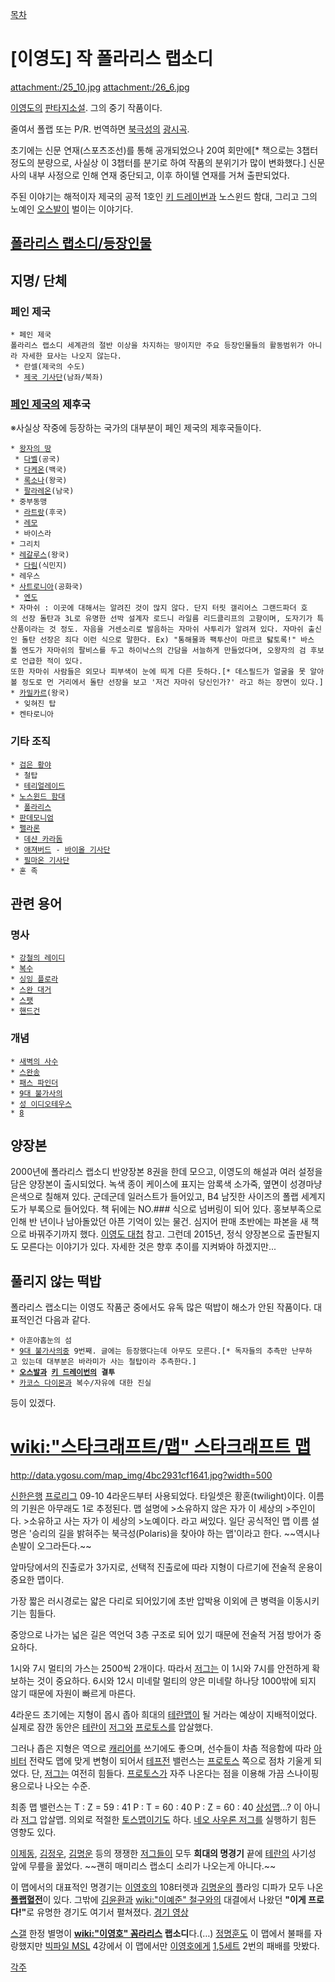 [[목차]]

= [이영도] 작 폴라리스 랩소디 =
attachment:/25_10.jpg attachment:/26_6.jpg﻿ 

[[이영도]]의 [[판타지소설]]. 그의 중기 작품이다. 

줄여서 폴랩 또는 P/R. 번역하면 [[북극성]]의 [[광시곡]].

초기에는 신문 연재(스포츠조선)를 통해 공개되었으나 20여 회만에[* 책으로는 3챕터 정도의 분량으로, 사실상 이 3챕터를 분기로 하여 작품의 분위기가 많이 변화했다.]  신문사의 내부 사정으로 인해 연재 중단되고, 이후 하이텔 연재를 거쳐 출판되었다. 

주된 이야기는 해적이자 제국의 공적 1호인 [[키 드레이번]]과 노스윈드 함대, 그리고 그의 노예인 [[오스발]]이 벌이는 이야기다.

== [[폴라리스 랩소디/등장인물]] ==

== 지명/ 단체 ==
=== 페인 제국 === 

 * 페인 제국
 폴라리스 랩소디 세계관의 절반 이상을 차지하는 땅이지만 주요 등장인물들의 활동범위가 아니라 자세한 묘사는 나오지 않는다. 
  * 란셀(제국의 수도)
  * [[제국 기사단]](남좌/북좌)

=== [[페인 제국]]의 제후국 ===
※사실상 작중에 등장하는 국가의 대부분이 페인 제국의 제후국들이다.
 * [[왕자의 땅]]
  * [[다벨]](공국)
  * [[다케온]](백국)
  * [[록소나]](왕국)
  * [[팔라레온]](남국)
 * 중부동맹
  * [[라트랑]](후국)
  * [[레모]]
  * 바이스라
 * 그리치
 * [[레갈루스]](왕국)
  * [[다림]](식민지)
 * 레우스
 * [[사트로니아]](공화국)
  * [[엔도]]
 * 자마쉬 : 이곳에 대해서는 알려진 것이 많지 않다. 단지 터릿 갤리어스 그랜드파더 호의 선장 돌탄과 3L로 유명한 선박 설계자 로드니 라일름 리드클리프의 고향이며, 도자기가 특산품이라는 것 정도. 자음을 거센소리로 발음하는 자마쉬 사투리가 알려져 있다. 자마쉬 출신인 돌탄 선장은 죄다 이런 식으로 말한다. Ex) "통해물콰 팩투산이 마르코 탏토록!" 바스톨 엔도가 자마쉬의 팔비스를 두고 하이낙스의 간담을 서늘하게 만들었다며, 오왕자의 검 후보로 언급한 적이 있다.
 또한 자마쉬 사람들은 외모나 피부색이 눈에 띄게 다른 듯하다.[* 데스필드가 얼굴을 못 알아볼 정도로 먼 거리에서 돌탄 선장을 보고 '저건 자마쉬 당신인가?' 라고 하는 장면이 있다.]
 * [[카밀카르]](왕국)
  * 잊혀진 탑
 * 켄타로니아

=== 기타 조직 ===
 * [[검은 황야]]
  * 철탑
  * [[테리얼레이드]]
 * [[노스윈드 함대]]
  * [[폴라리스]]
 * [[판데모니엄]]
 * [[펠라론]]
  * [[데샨 카라돔]]
  * [[애져버드]] - [[바이올 기사단]]
  * [[필마온 기사단]]
 * 혼 족

== 관련 용어 ==
=== 명사 ===
 * [[강철의 레이디]]
 * [[복수]]
 * [[싱잉 플로라]]
 * [[스완 대거]]
 * [[스팻]]
 * [[핸드건]]

=== 개념 ===
 * [[새벽의 사수]]
 * [[스완송]]
 * [[패스 파인더]]
 * [[9대 불가사의]]
 * [[성 이디오테우스]]
 * [[8]]

== 양장본 ==
2000년에 폴라리스 랩소디 반양장본 8권을 한데 모으고, 이영도의 해설과 여러 설정을 담은 양장본이 출시되었다. 녹색 종이 케이스에 표지는 암록색 소가죽, 옆면이 성경마냥 은색으로 칠해져 있다. 군데군데 일러스트가 들어있고, B4 남짓한 사이즈의 폴랩 세계지도가 부록으로 들어있다. 책 뒤에는 NO.### 식으로 넘버링이 되어 있다. 홍보부족으로 인해 반 년이나 남아돌았던 아픈 기억이 있는 물건. 심지어 판매 초반에는 파본을 새 책으로 바꿔주기까지 했다. [[이영도 대첩]] 참고.
그런데 2015년, 정식 양장본으로 출판될지도 모른다는 이야기가 있다. 자세한 것은 향후 추이를 지켜봐야 하겠지만...

== 풀리지 않는 떡밥 ==
폴라리스 랩소디는 이영도 작품군 중에서도 유독 많은 떡밥이 해소가 안된 작품이다. 대표적인건 다음과 같다.

 * 아흔아홉눈의 섬
 * [[9대 불가사의]]중 9번째. 글에는 등장했다는데 아무도 모른다.[* 독자들의 추측만 난무하고 있는데 대부분은 바라미가 사는 철탑이라 추측한다.]
 * '''[[오스발]]과 [[키 드레이번]]의 결투'''
 * [[카코스 다이몬]]과 복수/자유에 대한 진실

등이 있겠다.


= [[wiki:"스타크래프트/맵" 스타크래프트 맵]] =
http://data.ygosu.com/map_img/4bc2931cf1641.jpg?width=500

[[신한은행]] [[프로리그]] 09-10 4라운드부터 사용되었다. 타일셋은 황혼(twilight)이다. 이름의 기원은 아무래도 1로 추정된다.
맵 설명에
>소유하지 않은 자가 이 세상의
>주인이다.
>소유하고 사는 자가 이 세상의
>노예이다.
라고 써있다.
일단 공식적인 맵 이름 설명은 '승리의 길을 밝혀주는 북극성(Polaris)을 찾아야 하는 맵'이라고 한다. ~~역시나 손발이 오그라든다.~~

앞마당에서의 진출로가 3가지로, 선택적 진출로에 따라 지형이 다르기에 전술적 운용이 중요한 맵이다.

가장 짧은 러시경로는 얇은 다리로 되어있기에 초반 압박용 이외에 큰 병력을 이동시키기는 힘들다.

중앙으로 나가는 넓은 길은 역언덕 3층 구조로 되어 있기 때문에 전술적 거점 방어가 중요하다.

1시와 7시 멀티의 가스는 2500씩 2개이다. 따라서 [[저그]]는 이 1시와 7시를 안전하게 확보하는 것이 중요하다. 6시와 12시 미네랄 멀티의 양은 미네랄 하나당 1000밖에 되지 않기 때문에 자원이 빠르게 마른다.

4라운드 초기에는 지형이 몹시 좁아 희대의 [[테란맵]]이 될 거라는 예상이 지배적이었다. 실제로 잠깐 동안은 [[테란]]이 [[저그]]와 [[프로토스]]를 압살했다.

그러나 좁은 지형은 역으로 [[캐리어]]를 쓰기에도 좋으며, 선수들이 차츰 적응함에 따라 [[아비터]] 전략도 맵에 맞게 변형이 되어서 [[테프전]] 밸런스는 [[프로토스]] 쪽으로 점차 기울게 되었다. 단, [[저그]]는 여전히 힘들다. [[프로토스]]가 자주 나온다는 점을 이용해 가끔 스나이핑용으로나 나오는 수준.

최종 맵 밸런스는 
T : Z = 59 : 41
P : T = 60 : 40
P : Z = 60 : 40
[[상성맵]]...? 이 아니라 [[저그]] 압살맵. 의외로 적절한 [[토스맵]]이기도 하다. [[네오 사우론 저그]]를 실행하기 힘든 영향도 있다.

[[이제동]], [[김정우]], [[김명운]] 등의 쟁쟁한 [[저그]]들이 모두 '''희대의 명경기''' 끝에 [[테란]]의 사기성 앞에 무릎을 꿇었다. ~~괜히 매미리스 랩소디 소리가 나오는게 아니다.~~

이 맵에서의 대표적인 명경기는 [[이영호]]의 108터렛과 [[김명운]]의 플라잉 디파가 모두 나온 '''[http://www.youtube.com/watch?v=FfuaywRsScA 폴랩혈전]'''이 있다. 그밖에 [[김윤환]]과 [[wiki:"이예준" 철구]]와의 대결에서 나왔던 '''"이게 프로다!"'''로 유명한 경기도 여기서 펼쳐졌다. [http://www.youtube.com/watch?v=hKDarvgLvVo 경기 영상]

[[스갤]] 한정 별명이 '''[[wiki:"이영호" 꼼]]라리스 랩소디'''다.(…) [[정명훈]]도 이 맵에서 불패를 자랑했지만 [[빅파일 MSL]] 4강에서 이 맵에서만 [[이영호]]에게 [http://blog.naver.com/chldlfdnd123/100178302002 1],[http://blog.naver.com/chldlfdnd123/100189945173 5세트] 2번의 패배를 맛봤다.

[[각주]]
